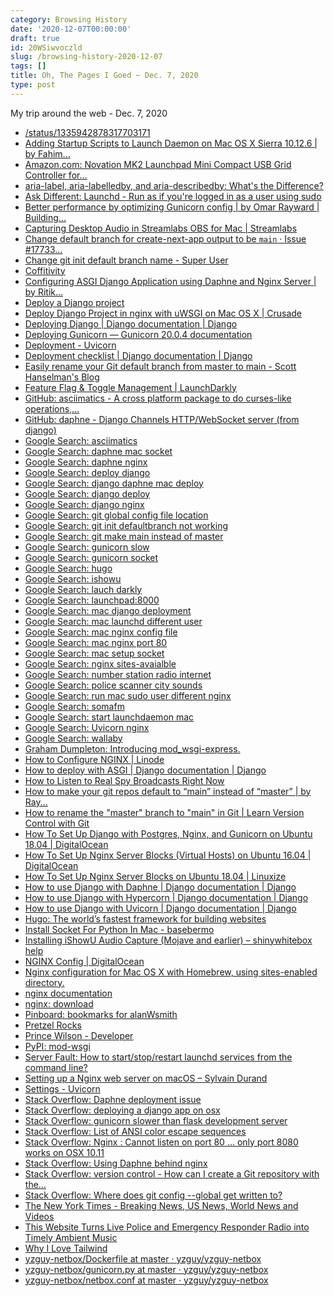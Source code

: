 ```yaml
---
category: Browsing History
date: '2020-12-07T00:00:00'
draft: true
id: 20WSiwvoczld
slug: /browsing-history-2020-12-07
tags: []
title: Oh, The Pages I Goed ~ Dec. 7, 2020
type: post
---
```


My trip around the web - Dec. 7, 2020

- [/status/1335942878317703171](https://twitter.com/mxstbr/status/1335942878317703171)
- [Adding Startup Scripts to Launch Daemon on Mac OS X Sierra 10.12.6 | by Fahim...](https://medium.com/@fahimhossain_16989/adding-startup-scripts-to-launch-daemon-on-mac-os-x-sierra-10-12-6-7e0318c74de1)
- [Amazon.com: Novation MK2 Launchpad Mini Compact USB Grid Controller for...](https://www.amazon.com/Novation-Launchpad-Compact-Controller-Ableton/dp/B00W5F3GJ0)
- [aria-label, aria-labelledby, and aria-describedby: What's the Difference?](https://benmyers.dev/blog/aria-labels-and-descriptions/)
- [Ask Different: Launchd - Run as if you're logged in as a user using sudo](https://apple.stackexchange.com/questions/93161/launchd-run-as-if-youre-logged-in-as-a-user-using-sudo)
- [Better performance by optimizing Gunicorn config | by Omar Rayward | Building...](https://medium.com/building-the-system/gunicorn-3-means-of-concurrency-efbb547674b7)
- [Capturing Desktop Audio in Streamlabs OBS for Mac | Streamlabs](https://streamlabs.com/content-hub/post/capturing-desktop-audio-in-streamlabs-obs-for-mac)
- [Change default branch for create-next-app output to be `main` · Issue #17733...](https://github.com/vercel/next.js/issues/17733)
- [Change git init default branch name - Super User](https://superuser.com/questions/1419613/change-git-init-default-branch-name)
- [Coffitivity](https://coffitivity.com/)
- [Configuring ASGI Django Application using Daphne and Nginx Server | by Ritik...](https://medium.com/@Ritiktaneja/configuring-asgi-django-application-using-daphne-and-nginx-server-59a90456fe17)
- [Deploy a Django project](https://docs.bitnami.com/installer/infrastructure/django/get-started/deploy-django-project/)
- [Deploy Django Project in nginx with uWSGI on Mac OS X | Crusade](https://www.sean-lan.com/2016/09/15/django-uwsgi-nginx/)
- [Deploying Django | Django documentation | Django](https://docs.djangoproject.com/en/3.1/howto/deployment/)
- [Deploying Gunicorn — Gunicorn 20.0.4 documentation](https://docs.gunicorn.org/en/stable/deploy.html)
- [Deployment - Uvicorn](https://www.uvicorn.org/deployment/)
- [Deployment checklist | Django documentation | Django](https://docs.djangoproject.com/en/3.1/howto/deployment/checklist/)
- [Easily rename your Git default branch from master to main - Scott Hanselman's Blog](https://www.hanselman.com/blog/easily-rename-your-git-default-branch-from-master-to-main)
- [Feature Flag & Toggle Management | LaunchDarkly](https://launchdarkly.com/)
- [GitHub: asciimatics - A cross platform package to do curses-like operations,...](https://github.com/peterbrittain/asciimatics)
- [GitHub: daphne - Django Channels HTTP/WebSocket server (from django)](https://github.com/django/daphne)
- [Google Search: asciimatics](https://www.google.com/search?newwindow=1&client=safari&rls=en&q=asciimatics&spell=1&sa=X&ved=2ahUKEwjW14TPpr3tAhUq1VkKHW1jCSUQBSgAegQIBBAv&biw=1152&bih=587)
- [Google Search: daphne mac socket](https://www.google.com/search?client=safari&rls=en&q=daphne+mac+socket&ie=UTF-8&oe=UTF-8)
- [Google Search: daphne nginx](https://www.google.com/search?client=safari&rls=en&q=daphne+nginx&ie=UTF-8&oe=UTF-8)
- [Google Search: deploy django](https://www.google.com/search?client=safari&rls=en&q=deploy+django&ie=UTF-8&oe=UTF-8)
- [Google Search: django daphne mac deploy](https://www.google.com/search?client=safari&rls=en&q=django+daphne+mac+deploy&ie=UTF-8&oe=UTF-8)
- [Google Search: django deploy](https://www.google.com/search?client=safari&rls=en&q=django+deploy&ie=UTF-8&oe=UTF-8)
- [Google Search: django nginx](https://www.google.com/search?client=safari&rls=en&q=django+nginx&ie=UTF-8&oe=UTF-8)
- [Google Search: git global config file location](https://www.google.com/search?client=safari&rls=en&q=git+global+config+file+location&ie=UTF-8&oe=UTF-8)
- [Google Search: git init defaultbranch not working](https://www.google.com/search?client=safari&rls=en&q=git+init+defaultbranch+not+working&ie=UTF-8&oe=UTF-8)
- [Google Search: git make main instead of master](https://www.google.com/search?client=safari&rls=en&q=git+make+main+instead+of+master&ie=UTF-8&oe=UTF-8)
- [Google Search: gunicorn slow](https://www.google.com/search?client=safari&rls=en&q=gunicorn+slow&ie=UTF-8&oe=UTF-8)
- [Google Search: gunicorn socket](https://www.google.com/search?client=safari&rls=en&q=gunicorn+socket&ie=UTF-8&oe=UTF-8)
- [Google Search: hugo](https://www.google.com/search?client=safari&rls=en&q=hugo&ie=UTF-8&oe=UTF-8)
- [Google Search: ishowu](https://www.google.com/search?client=safari&rls=en&q=ishowu&ie=UTF-8&oe=UTF-8)
- [Google Search: lauch darkly](https://www.google.com/search?client=safari&rls=en&q=lauch+darkly&ie=UTF-8&oe=UTF-8)
- [Google Search: launchpad:8000](https://www.google.com/search?client=safari&rls=en&q=launchpad:8000&ie=UTF-8&oe=UTF-8)
- [Google Search: mac django deployment](https://www.google.com/search?client=safari&rls=en&q=mac+django+deployment&ie=UTF-8&oe=UTF-8)
- [Google Search: mac launchd different user](https://www.google.com/search?client=safari&rls=en&q=mac+launchd+different+user&ie=UTF-8&oe=UTF-8)
- [Google Search: mac nginx config file](https://www.google.com/search?client=safari&rls=en&q=mac+nginx+config+file&ie=UTF-8&oe=UTF-8)
- [Google Search: mac nginx port 80](https://www.google.com/search?client=safari&rls=en&q=mac+nginx+port+80&ie=UTF-8&oe=UTF-8)
- [Google Search: mac setup socket](https://www.google.com/search?client=safari&rls=en&q=mac+setup+socket&ie=UTF-8&oe=UTF-8)
- [Google Search: nginx sites-avaialble](https://www.google.com/search?client=safari&rls=en&q=nginx+sites-avaialble&ie=UTF-8&oe=UTF-8)
- [Google Search: number station radio internet](https://www.google.com/search?client=safari&rls=en&q=number+station+radio+internet&ie=UTF-8&oe=UTF-8)
- [Google Search: police scanner city sounds](https://www.google.com/search?client=safari&rls=en&q=police+scanner+city+sounds&ie=UTF-8&oe=UTF-8)
- [Google Search: run mac sudo user different nginx](https://www.google.com/search?client=safari&rls=en&q=run+mac+sudo+user+different+nginx&ie=UTF-8&oe=UTF-8)
- [Google Search: somafm](https://www.google.com/search?client=safari&rls=en&q=somafm&ie=UTF-8&oe=UTF-8)
- [Google Search: start launchdaemon mac](https://www.google.com/search?client=safari&rls=en&q=start+launchdaemon+mac&ie=UTF-8&oe=UTF-8)
- [Google Search: Uvicorn nginx](https://www.google.com/search?client=safari&rls=en&q=Uvicorn+nginx&ie=UTF-8&oe=UTF-8)
- [Google Search: wallaby](https://www.google.com/search?client=safari&rls=en&q=wallaby&ie=UTF-8&oe=UTF-8)
- [Graham Dumpleton: Introducing mod_wsgi-express.](http://blog.dscpl.com.au/2015/04/introducing-modwsgi-express.html)
- [How to Configure NGINX | Linode](https://www.linode.com/docs/guides/how-to-configure-nginx/)
- [How to deploy with ASGI | Django documentation | Django](https://docs.djangoproject.com/en/3.1/howto/deployment/asgi/)
- [How to Listen to Real Spy Broadcasts Right Now](https://lifehacker.com/how-to-listen-to-real-spy-broadcasts-right-now-5961035)
- [How to make your git repos default to “main” instead of “master” | by Ray...](https://medium.com/dataseries/how-to-make-your-git-repos-default-to-main-instead-of-master-28b7a9d3d631)
- [How to rename the "master" branch to "main" in Git | Learn Version Control with Git](https://www.git-tower.com/learn/git/faq/git-rename-master-to-main/)
- [How To Set Up Django with Postgres, Nginx, and Gunicorn on Ubuntu 18.04 | DigitalOcean](https://www.digitalocean.com/community/tutorials/how-to-set-up-django-with-postgres-nginx-and-gunicorn-on-ubuntu-18-04)
- [How To Set Up Nginx Server Blocks (Virtual Hosts) on Ubuntu 16.04 | DigitalOcean](https://www.digitalocean.com/community/tutorials/how-to-set-up-nginx-server-blocks-virtual-hosts-on-ubuntu-16-04)
- [How To Set Up Nginx Server Blocks on Ubuntu 18.04 | Linuxize](https://linuxize.com/post/how-to-set-up-nginx-server-blocks-on-ubuntu-18-04/)
- [How to use Django with Daphne | Django documentation | Django](https://docs.djangoproject.com/en/3.1/howto/deployment/asgi/daphne/)
- [How to use Django with Hypercorn | Django documentation | Django](https://docs.djangoproject.com/en/3.1/howto/deployment/asgi/hypercorn/)
- [How to use Django with Uvicorn | Django documentation | Django](https://docs.djangoproject.com/en/3.1/howto/deployment/asgi/uvicorn/)
- [Hugo: The world’s fastest framework for building websites](https://gohugo.io/)
- [Install Socket For Python In Mac - basebermo](https://basebermo.weebly.com/install-socket-for-python-in-mac.html)
- [Installing iShowU Audio Capture (Mojave and earlier) – shinywhitebox help](https://support.shinywhitebox.com/hc/en-us/articles/204161459-Installing-iShowU-Audio-Capture-Mojave-and-earlier-)
- [NGINX Config | DigitalOcean](https://www.digitalocean.com/community/tools/nginx?domains.0.server.domain=launchpad&domains.0.server.path=%2FUsers%2Falans%2Ftoolkit%2Flauncpad&domains.0.php.php=false&domains.0.python.python=true&domains.0.python.djangoRules=true&domains.0.routing.root=false)
- [Nginx configuration for Mac OS X with Homebrew, using sites-enabled directory.](https://gist.github.com/jimothyGator/5436538)
- [nginx documentation](https://nginx.org/en/docs/)
- [nginx: download](https://nginx.org/en/download.html?_ga=2.261358664.416328387.1607389985-1202403150.1607389985)
- [Pinboard: bookmarks for alanWsmith](https://pinboard.in/u:alanWsmith)
- [Pretzel Rocks](https://www.pretzel.rocks/for/livestreamers)
- [Prince Wilson - Developer](https://prince.dev/)
- [PyPI: mod-wsgi](https://pypi.org/project/mod-wsgi/)
- [Server Fault: How to start/stop/restart launchd services from the command line?](https://serverfault.com/questions/194832/how-to-start-stop-restart-launchd-services-from-the-command-line)
- [Setting up a Nginx web server on macOS – Sylvain Durand](https://sylvaindurand.org/setting-up-a-nginx-web-server-on-macos/)
- [Settings - Uvicorn](https://www.uvicorn.org/settings/)
- [Stack Overflow: Daphne deployment issue](https://stackoverflow.com/questions/63371298/nginx-daphne-deployment-issue)
- [Stack Overflow: deploying a django app on osx](https://stackoverflow.com/questions/46679727/deploying-a-django-app-on-osx)
- [Stack Overflow: gunicorn slower than flask development server](https://stackoverflow.com/questions/26985382/gunicorn-slower-than-flask-development-server)
- [Stack Overflow: List of ANSI color escape sequences](https://stackoverflow.com/questions/4842424/list-of-ansi-color-escape-sequences)
- [Stack Overflow: Nginx : Cannot listen on port 80 ... only port 8080 works on OSX 10.11](https://stackoverflow.com/questions/35230971/nginx-cannot-listen-on-port-80-only-port-8080-works-on-osx-10-11)
- [Stack Overflow: Using Daphne behind nginx](https://stackoverflow.com/questions/50792452/using-daphne-behind-nginx)
- [Stack Overflow: version control - How can I create a Git repository with the...](https://stackoverflow.com/questions/42871542/how-can-i-create-a-git-repository-with-the-default-branch-name-other-than-maste)
- [Stack Overflow: Where does git config --global get written to?](https://stackoverflow.com/questions/2114111/where-does-git-config-global-get-written-to)
- [The New York Times - Breaking News, US News, World News and Videos](https://www.nytimes.com/)
- [This Website Turns Live Police and Emergency Responder Radio into Timely Ambient Music](https://www.vice.com/en/article/4x87ap/eric-eberhardt-website-you-are-listening-to-los-angeles)
- [Why I Love Tailwind](https://mxstbr.com/thoughts/tailwind/)
- [yzguy-netbox/Dockerfile at master · yzguy/yzguy-netbox](https://github.com/yzguy/yzguy-netbox/blob/master/netbox/Dockerfile#L31)
- [yzguy-netbox/gunicorn.py at master · yzguy/yzguy-netbox](https://github.com/yzguy/yzguy-netbox/blob/master/netbox/gunicorn.py)
- [yzguy-netbox/netbox.conf at master · yzguy/yzguy-netbox](https://github.com/yzguy/yzguy-netbox/blob/master/nginx/netbox.conf#L8-L14)